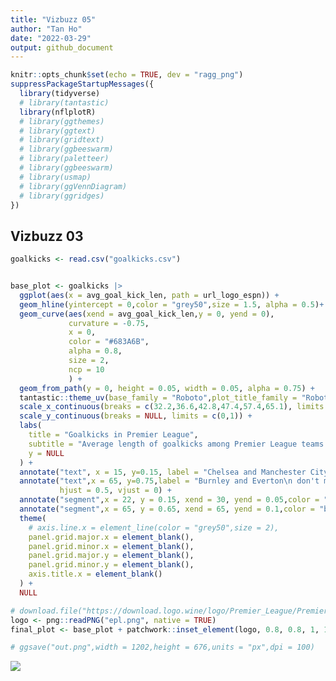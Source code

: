 ```yaml
---
title: "Vizbuzz 05"
author: "Tan Ho"
date: "2022-03-29"
output: github_document
---
```


```r
knitr::opts_chunk$set(echo = TRUE, dev = "ragg_png")
suppressPackageStartupMessages({
  library(tidyverse)
  # library(tantastic)
  library(nflplotR)
  # library(ggthemes)
  # library(ggtext)
  # library(gridtext)
  # library(ggbeeswarm)
  # library(paletteer)
  # library(ggbeeswarm)
  # library(usmap)
  # library(ggVennDiagram)
  # library(ggridges)
})

```

## Vizbuzz 03

<!-- ![goal plot]() -->

```r
goalkicks <- read.csv("goalkicks.csv")
```

```r

```

```r
base_plot <- goalkicks |> 
  ggplot(aes(x = avg_goal_kick_len, path = url_logo_espn)) + 
  geom_hline(yintercept = 0,color = "grey50",size = 1.5, alpha = 0.5)+
  geom_curve(aes(xend = avg_goal_kick_len,y = 0, yend = 0),
             curvature = -0.75, 
             x = 0, 
             color = "#683A6B", 
             alpha = 0.8, 
             size = 2,
             ncp = 10
             ) +
  geom_from_path(y = 0, height = 0.05, width = 0.05, alpha = 0.75) + 
  tantastic::theme_uv(base_family = "Roboto",plot_title_family = "Roboto",subtitle_size = 10) + 
  scale_x_continuous(breaks = c(32.2,36.6,42.8,47.4,57.4,65.1), limits = c(0,70)) + 
  scale_y_continuous(breaks = NULL, limits = c(0,1)) +
  labs(
    title = "Goalkicks in Premier League",
    subtitle = "Average length of goalkicks among Premier League teams | 21-22 season | Data: Statsbomb via FbRef | By: Odriozolite",
    y = NULL
  ) +
  annotate("text", x = 15, y=0.15, label = "Chelsea and Manchester City\nlike to keep it short and build\n from the back.", hjust = 0.5, vjust = 0.5) +
  annotate("text",x = 65, y=0.75,label = "Burnley and Everton\n don't mess around\n with their goalkicks.",
           hjust = 0.5, vjust = 0) +
  annotate("segment",x = 22, y = 0.15, xend = 30, yend = 0.05,color = "black", arrow = arrow(type = "closed", ends = "last", length = unit(.2,"cm"))) +
  annotate("segment",x = 65, y = 0.65, xend = 65, yend = 0.1,color = "black", arrow = arrow(type = "closed", ends = "last",  length = unit(.2,"cm"))) +
  theme(
    # axis.line.x = element_line(color = "grey50",size = 2),
    panel.grid.major.x = element_blank(),
    panel.grid.minor.x = element_blank(),
    panel.grid.major.y = element_blank(),
    panel.grid.minor.y = element_blank(),
    axis.title.x = element_blank()
  ) +
  NULL

# download.file("https://download.logo.wine/logo/Premier_League/Premier_League-Logo.wine.png","epl.png")
logo <- png::readPNG("epl.png", native = TRUE)
final_plot <- base_plot + patchwork::inset_element(logo, 0.8, 0.8, 1, 1, align_to = 'full')

# ggsave("out.png",width = 1202,height = 676,units = "px",dpi = 100)

```
![](out.png)

